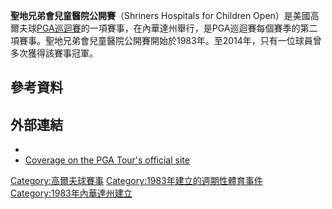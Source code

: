 {{Infobox golf tournament
| name             = Shriners Hospitals<br>for Children Open
| image            = 
| location         = [[內華達州|內華達州]][[拉斯維加|拉斯維加]]
| establishment    = {{Start date and age|1983}}
| course           = [[TPC_at_Summerlin|TPC at Summerlin]]
| par              = 71
| yardage          = {{convert|7235|yd}}
| tour             = [[PGA巡迴賽|PGA巡迴賽]]
| org              = [[Shriners_Hospitals_for_Children|Shriners Hospitals for Children]]
| format           = [[比桿賽|比桿賽]] 
| purse            = 640萬美元
| month_played     = 10月
| aggregate        = ''[[#Tournament_record_scores|see below]]''
| to-par           = ''[[#Tournament_record_scores|see below]]''
| current_champion = {{flagicon|USA}} [[Smylie_Kaufman|Smylie Kaufman]]
}}
{{Location map
|USA relief
|relief     = 1
|label      = <small>TPC at <br>Summerlin</small>
|lat        = 36.188
|long       = -115.298
|caption    = 在美國的位置
|float      = 
|background= 
|width      = 240
}}
'''聖地兄弟會兒童醫院公開賽'''（Shriners Hospitals for Children Open）是美國高爾夫球[[PGA巡迴賽|PGA巡迴賽]]的一項賽事，在內華達州舉行，是PGA巡迴賽每個賽季的第二項賽事。聖地兄弟會兒童醫院公開賽開始於1983年。至2014年，只有一位球員曾多次獲得該賽事冠軍。

==參考資料==
{{Reflist}}

==外部連結==
*{{official website|http://www.shrinershospitalsopen.com}}
*[http://www.pgatour.com/tournaments/shriners-hospitals-for-children-open.html Coverage on the PGA Tour's official site] {{Wayback|url=http://www.pgatour.com/tournaments/shriners-hospitals-for-children-open.html |date=20131022210528 }}

{{coord|36.188|-115.298|display=title|type:event}}

{{PGA_Tour_Events}}

[[Category:高爾夫球賽事|Category:高爾夫球賽事]]
[[Category:1983年建立的週期性體育事件|Category:1983年建立的週期性體育事件]]
[[Category:1983年內華達州建立|Category:1983年內華達州建立]]